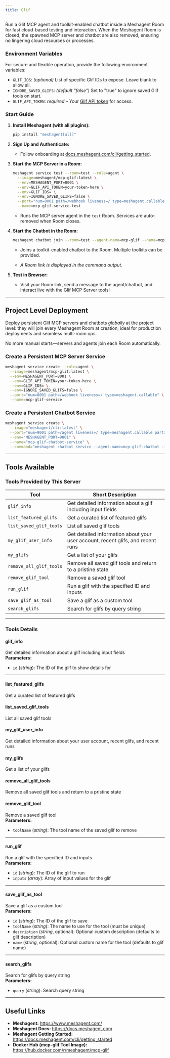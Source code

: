 ```yaml
---
title: Glif
---
```



Run a Glif MCP agent and toolkit-enabled chatbot inside a Meshagent Room for fast cloud-based testing and interaction. When the Meshagent Room is closed, the spawned MCP server and chatbot are also removed, ensuring no lingering cloud resources or processes.

### Environment Variables

For secure and flexible operation, provide the following environment variables:

- `GLIF_IDS`: *(optional)* List of specific Glif IDs to expose. Leave blank to allow all.
- `IGNORE_SAVED_GLIFS`: *(default "false")* Set to "true" to ignore saved Glif tools on start.
- `GLIF_API_TOKEN`: *required* – Your [Glif API token](https://glif.app/) for access.

### Start Guide

1. **Install Meshagent (with all plugins):**
    ```bash
    pip install "meshagent[all]"
    ```

2. **Sign Up and Authenticate:**
   - Follow onboarding at [docs.meshagent.com/cli/getting_started](https://docs.meshagent.com/cli/getting_started).

3. **Start the MCP Server in a Room:**
    ```bash
    meshagent service test --room=test --role=agent \
      --image=meshagent/mcp-glif:latest \
      --env=MESHAGENT_PORT=8001 \
      --env=GLIF_API_TOKEN=your-token-here \
      --env=GLIF_IDS= \
      --env=IGNORE_SAVED_GLIFS=false \
      --port="num=8001 path=/webhook liveness=/ type=meshagent.callable" \
      --name=mcp-glif-service-test
    ```
   - Runs the MCP server agent in the `test` Room. Services are auto-removed when Room closes.

4. **Start the Chatbot in the Room:**
    ```bash
    meshagent chatbot join --room=test --agent-name=mcp-glif --name=mcp-glif --toolkit=mcp-glif
    ```
   - Joins a toolkit-enabled chatbot to the Room. Multiple toolkits can be provided.

   - *A Room link is displayed in the command output.*

5. **Test in Browser:**
   - Visit your Room link, send a message to the agent/chatbot, and interact live with the Glif MCP Server tools!

---

## Project Level Deployment

Deploy persistent Glif MCP servers and chatbots *globally* at the project level: they will join every Meshagent Room at creation, ideal for production deployments and seamless multi-room ops.

No more manual starts—servers and agents join each Room automatically.

### Create a Persistent MCP Server Service

```bash
meshagent service create --role=agent \
  --image=meshagent/mcp-glif:latest \
  --env=MESHAGENT_PORT=8001 \
  --env=GLIF_API_TOKEN=your-token-here \
  --env=GLIF_IDS= \
  --env=IGNORE_SAVED_GLIFS=false \
  --port="num=8001 path=/webhook liveness=/ type=meshagent.callable" \
  --name=mcp-glif-service
```

### Create a Persistent Chatbot Service

```bash
meshagent service create \
  --image="meshagent/cli:latest" \
  --port="num=9001 path=/agent liveness=/ type=meshagent.callable participant_name=mcp-glif-chatbot" \
  --env="MESHAGENT_PORT=9001" \
  --name="mcp-glif-chatbot-service" \
  --command="meshagent chatbot service --agent-name=mcp-glif-chatbot --toolkit=mcp-glif"
```

---

## Tools Available

### Tools Provided by This Server

| Tool | Short Description |
| - | - |
| `glif_info` | Get detailed information about a glif including input fields |
| `list_featured_glifs` | Get a curated list of featured glifs |
| `list_saved_glif_tools` | List all saved glif tools |
| `my_glif_user_info` | Get detailed information about your user account, recent glifs, and recent runs |
| `my_glifs` | Get a list of your glifs |
| `remove_all_glif_tools` | Remove all saved glif tools and return to a pristine state |
| `remove_glif_tool` | Remove a saved glif tool |
| `run_glif` | Run a glif with the specified ID and inputs |
| `save_glif_as_tool` | Save a glif as a custom tool |
| `search_glifs` | Search for glifs by query string |

---

### Tools Details

#### **glif_info**
Get detailed information about a glif including input fields  
**Parameters:**
- `id` (*string*): The ID of the glif to show details for

---

#### **list_featured_glifs**
Get a curated list of featured glifs

#### **list_saved_glif_tools**
List all saved glif tools

#### **my_glif_user_info**
Get detailed information about your user account, recent glifs, and recent runs

#### **my_glifs**
Get a list of your glifs

#### **remove_all_glif_tools**
Remove all saved glif tools and return to a pristine state

#### **remove_glif_tool**
Remove a saved glif tool  
**Parameters:**
- `toolName` (*string*): The tool name of the saved glif to remove

---

#### **run_glif**
Run a glif with the specified ID and inputs  
**Parameters:**
- `id` (*string*): The ID of the glif to run
- `inputs` (*array*): Array of input values for the glif

---

#### **save_glif_as_tool**
Save a glif as a custom tool  
**Parameters:**
- `id` (*string*): The ID of the glif to save
- `toolName` (*string*): The name to use for the tool (must be unique)
- `description` (*string*, optional): Optional custom description (defaults to glif description)
- `name` (*string*, optional): Optional custom name for the tool (defaults to glif name)

---

#### **search_glifs**
Search for glifs by query string  
**Parameters:**
- `query` (*string*): Search query string

---

## Useful Links

- **Meshagent:** https://www.meshagent.com/
- **Meshagent Docs:** https://docs.meshagent.com
- **Meshagent Getting Started:** https://docs.meshagent.com/cli/getting_started
- **Docker Hub (mcp-glif Tool Image):** https://hub.docker.com/r/meshagent/mcp-glif